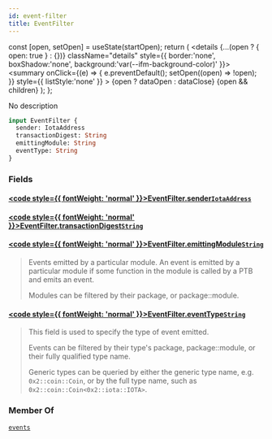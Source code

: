 ```yaml
---
id: event-filter
title: EventFilter
---
```









  const [open, setOpen] = useState(startOpen);
  return (
    <details {...(open ? { open: true } : {})} className="details" style={{ border:'none', boxShadow:'none', background:'var(--ifm-background-color)' }}>
      <summary
        onClick={(e) => {
          e.preventDefault();
          setOpen((open) => !open);
        }}
        style={{ listStyle:'none' }}
      >
      {open ? dataOpen : dataClose}
      </summary>
      {open && children}
    </details>
  );
};








No description


```graphql
input EventFilter {
  sender: IotaAddress
  transactionDigest: String
  emittingModule: String
  eventType: String
}
```




### Fields

#### [<code style={{ fontWeight: 'normal' }}>EventFilter.<b>sender</b></code>](#)<Bullet />[`IotaAddress`](/references/iota-api/iota-graphql/reference/types/scalars/iota-address) <Badge class="badge badge--secondary" text="scalar"/> 
> 
> 
> 
> 

#### [<code style={{ fontWeight: 'normal' }}>EventFilter.<b>transactionDigest</b></code>](#)<Bullet />[`String`](/references/iota-api/iota-graphql/reference/types/scalars/string) <Badge class="badge badge--secondary" text="scalar"/> 
> 
> 
> 
> 

#### [<code style={{ fontWeight: 'normal' }}>EventFilter.<b>emittingModule</b></code>](#)<Bullet />[`String`](/references/iota-api/iota-graphql/reference/types/scalars/string) <Badge class="badge badge--secondary" text="scalar"/> 
> 
> 
> Events emitted by a particular module. An event is emitted by a
> particular module if some function in the module is called by a
> PTB and emits an event.
> 
> Modules can be filtered by their package, or package::module.
> 

#### [<code style={{ fontWeight: 'normal' }}>EventFilter.<b>eventType</b></code>](#)<Bullet />[`String`](/references/iota-api/iota-graphql/reference/types/scalars/string) <Badge class="badge badge--secondary" text="scalar"/> 
> 
> 
> This field is used to specify the type of event emitted.
> 
> Events can be filtered by their type's package, package::module,
> or their fully qualified type name.
> 
> Generic types can be queried by either the generic type name, e.g.
> `0x2::coin::Coin`, or by the full type name, such as
> `0x2::coin::Coin<0x2::iota::IOTA>`.
> 





### Member Of

[`events`](/references/iota-api/iota-graphql/reference/api/queries/events)  <Badge class="badge badge--secondary" text="query"/>


